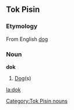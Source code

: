 ==Tok Pisin==
===Etymology===
From English [[dog]]
===Noun===
'''dok'''
#[[dog|Dog]](s)

[[Category:Tok Pisin nouns]]

[[la:dok]]